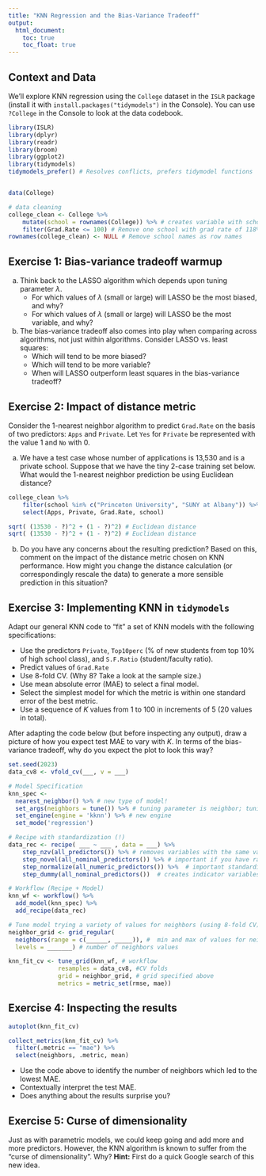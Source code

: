 ```yaml
---
title: "KNN Regression and the Bias-Variance Tradeoff"
output: 
  html_document:
    toc: true
    toc_float: true
---
```


## Context and Data

We'll explore KNN regression using the `College` dataset in the `ISLR` package (install it with `install.packages("tidymodels")` in the Console). You can use `?College` in the Console to look at the data codebook.

```r
library(ISLR)
library(dplyr)
library(readr)
library(broom)
library(ggplot2)
library(tidymodels) 
tidymodels_prefer() # Resolves conflicts, prefers tidymodel functions


data(College)

# data cleaning
college_clean <- College %>% 
    mutate(school = rownames(College)) %>% # creates variable with school name
    filter(Grad.Rate <= 100) # Remove one school with grad rate of 118%
rownames(college_clean) <- NULL # Remove school names as row names
```


## Exercise 1: Bias-variance tradeoff warmup

a. Think back to the LASSO algorithm which depends upon tuning parameter $\lambda$.
    - For which values of $\lambda$ (small or large) will LASSO be the most biased, and why?
    - For which values of $\lambda$ (small or large) will LASSO be the most variable, and why?

b. The bias-variance tradeoff also comes into play when comparing across algorithms, not just within algorithms. Consider LASSO vs. least squares:
    - Which will tend to be more biased?
    - Which will tend to be more variable?
    - When will LASSO outperform least squares in the bias-variance tradeoff?


## Exercise 2: Impact of distance metric

Consider the 1-nearest neighbor algorithm to predict `Grad.Rate` on the basis of two predictors: `Apps` and `Private`. Let `Yes` for `Private` be represented with the value 1 and `No` with 0.

a. We have a test case whose number of applications is 13,530 and is a private school. Suppose that we have the tiny 2-case training set below. What would the 1-nearest neighbor prediction be using Euclidean distance?

```r
college_clean %>%
    filter(school %in% c("Princeton University", "SUNY at Albany")) %>%
    select(Apps, Private, Grad.Rate, school)

sqrt( (13530 - ?)^2 + (1 - ?)^2) # Euclidean distance
sqrt( (13530 - ?)^2 + (1 - ?)^2) # Euclidean distance

```

b. Do you have any concerns about the resulting prediction? Based on this, comment on the impact of the distance metric chosen on KNN performance. How might you change the distance calculation (or correspondingly rescale the data) to generate a more sensible prediction in this situation?


## Exercise 3: Implementing KNN in `tidymodels`

Adapt our general KNN code to "fit" a set of KNN models with the following specifications:

- Use the predictors `Private`, `Top10perc` (% of new students from top 10% of high school class), and `S.F.Ratio` (student/faculty ratio).
- Predict values of `Grad.Rate`
- Use 8-fold CV. (Why 8? Take a look at the sample size.)
- Use mean absolute error (MAE) to select a final model.
- Select the simplest model for which the metric is within one standard error of the best metric.
- Use a sequence of $K$ values from 1 to 100 in increments of 5 (20 values in total).

After adapting the code below (but before inspecting any output), draw a picture of how you expect test MAE to vary with $K$. In terms of the bias-variance tradeoff, why do you expect the plot to look this way?

```r
set.seed(2023)
data_cv8 <- vfold_cv(___, v = ___)

# Model Specification
knn_spec <- 
  nearest_neighbor() %>% # new type of model!
  set_args(neighbors = tune()) %>% # tuning parameter is neighbor; tuning spec
  set_engine(engine = 'kknn') %>% # new engine
  set_mode('regression') 

# Recipe with standardization (!)
data_rec <- recipe( ___ ~ ___ , data = ___) %>%
    step_nzv(all_predictors()) %>% # removes variables with the same value
    step_novel(all_nominal_predictors()) %>% # important if you have rare categorical variables 
    step_normalize(all_numeric_predictors()) %>%  # important standardization step for KNN
    step_dummy(all_nominal_predictors())  # creates indicator variables for categorical variables (important for KNN!)

# Workflow (Recipe + Model)
knn_wf <- workflow() %>%
  add_model(knn_spec) %>% 
  add_recipe(data_rec)

# Tune model trying a variety of values for neighbors (using 8-fold CV)
neighbor_grid <- grid_regular(
  neighbors(range = c(______, _____)), #  min and max of values for neighbors
  levels = _______) # number of neighbors values

knn_fit_cv <- tune_grid(knn_wf, # workflow
              resamples = data_cv8, #CV folds
              grid = neighbor_grid, # grid specified above
              metrics = metric_set(rmse, mae))
```

## Exercise 4: Inspecting the results
```r
autoplot(knn_fit_cv)

collect_metrics(knn_fit_cv) %>%
  filter(.metric == "mae") %>%
  select(neighbors, .metric, mean)
```

- Use the code above to identify the number of neighbors which led to the lowest MAE.
- Contextually interpret the test MAE.
- Does anything about the results surprise you?



## Exercise 5: Curse of dimensionality

Just as with parametric models, we could keep going and add more and more predictors. However, the KNN algorithm is known to suffer from the "curse of dimensionality". Why? **Hint:** First do a quick Google search of this new idea.



